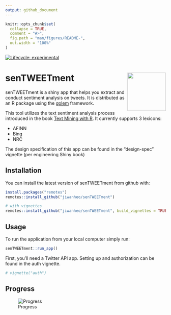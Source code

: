 ```yaml
---
output: github_document
---
```


<!-- README.md is generated from README.Rmd. Please edit that file -->

```r
knitr::opts_chunk$set(
  collapse = TRUE,
  comment = "#>",
  fig.path = "man/figures/README-",
  out.width = "100%"
)
```

<!-- badges: start -->
[![Lifecycle: experimental](https://img.shields.io/badge/lifecycle-experimental-orange.svg)](https://lifecycle.r-lib.org/articles/stages.html#experimental)
<!-- badges: end -->

# senTWEETment <img src="inst/app/www/hex.png" align="right" width="120"/>

senTWEETment is a shiny app that helps you extract and conduct sentiment analysis on tweets. It is distributed as an R package using the [golem](https://thinkr-open.github.io/golem/) framework.

This tool utilizes the text sentiment analysis process introduced in the book [Text Mining with R](https://www.tidytextmining.com/). It currently supports 3 lexicons:

- AFINN
- Bing
- NRC

The design specification of this app can be found in the "design-spec" vignette (per engineering Shiny book)

## Installation

You can install the latest version of senTWEETment from github with:

```r
install.packages("remotes")
remotes::install_github("jiwanheo/senTWEETment")

# with vignettes
remotes::install_github("jiwanheo/senTWEETment", build_vignettes = TRUE)
```

## Usage

To run the application from your local computer simply run:

```r
senTWEETment::run_app()
```

First, you'll need a Twitter API app. Setting up and authorization can be found in the auth vignette.

```r
# vignette("auth")
```


## Progress

![Progress](inst/img/progress.gif)
